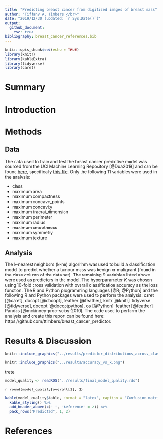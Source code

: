 ```yaml
---
title: "Predicting breast cancer from digitized images of breast mass"
author: "Tiffany A. Timbers </br>"
date: "2019/12/30 (updated: `r Sys.Date()`)"
output: 
  github_document:
    toc: true
bibliography: breast_cancer_references.bib
---
```


```r
knitr::opts_chunk$set(echo = TRUE)
library(knitr)
library(kableExtra)
library(tidyverse)
library(caret)
```

# Summary

# Introduction

# Methods

## Data
The data used to train and test the breast cancer predictive model was sourced from the UCI Machine Learning Repository [@Dua2019] and can be found [here](https://archive.ics.uci.edu/ml/datasets/Breast+Cancer+Wisconsin+(Diagnostic)), specifically [this file](http://mlr.cs.umass.edu/ml/machine-learning-databases/breast-cancer-wisconsin/wdbc.data). Only the following 11 variables were used in the analysis:

- class
- maximum area
- maximum compactness
- maximum concave_points
- maximum concavity
- maximum fractal_dimension
- maximum perimeter
- maximum radius
- maximum smoothness
- maximum symmetry
- maximum texture

## Analysis
The k-nearest neighbors (k-nn) algorithm was used to build a classification model to predict whether a tumour mass was benign or malignant (found in the class column of the data set). The remaining 9 variables listed above were used as predictors in the model. The hyperparameter $K$ was chosen using 10-fold cross validation with overall classification accuracy as the loss function. The R and Python programming languages [@R; @Python] and the following R and Python packages were used to perform the analysis: caret [@caret], docopt [@docopt], feather [@feather], knitr [@knitr], tidyverse [@tidyverse], docopt [@docoptpython], os [@Python], feather [@feather] Pandas [@mckinney-proc-scipy-2010]. The code used to perform the analysis and create this report can be found here: https://github.com/ttimbers/breast_cancer_predictor.

# Results & Discussion

```r
knitr::include_graphics("../results/predictor_distributions_across_class.png")
```

```r
knitr::include_graphics("../results/accuracy_vs_k.png")
```

trete



```r
model_quality <- readRDS("../results/final_model_quality.rds")
```

`r round(model_quality$overall[1], 2)`


```r
kable(model_quality$table, format = "latex", caption = "Confusion matrix of model performance on test data. ") %>%
  kable_styling() %>%
  add_header_above(c(" ", "Reference" = 2)) %>% 
  pack_rows("Predicted", 1, 2)
```


# References

